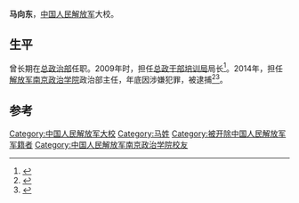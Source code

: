 '''马向东'''，[[中国人民解放军|中国人民解放军]]大校。

==生平==
曾长期在[[中国人民解放军总政治部|总政治部]]任职。2009年时，担任[[中国人民解放军总政治部干部培训局|总政干部培训局]]局长<ref>{{cite news|title=女少将高小燕被证实落马 大校马向东受调查|url=http://leaders.people.com.cn/n/2014/1231/c58278-26304290.html|accessdate=2015-01-17|newspaper=人民网}}</ref>。2014年，担任[[中国人民解放军国防大学政治学院|解放军南京政治学院]]政治部主任，年底因涉嫌犯罪，被逮捕<ref>{{cite news|title=解放军南京政治学院 政治部主任马向东被查 或与军队院校招生腐败有关|url=http://szb.qzwb.com/dnzb/html/2014-12/18/content_68999.htm|accessdate=2015-01-17|newspaper=东南早报}}{{dead link|date=2018年5月|bot=InternetArchiveBot|fix-attempted=yes}}</ref><ref>{{cite news|title=軍隊公布16名軍級以上官員查處情況 蘭州軍區副政委范長秘被查處|url=http://gs.people.com.cn/BIG5/n/2015/0117/c183283-23587507.html|accessdate=2015-01-17|newspaper=人民网|date=2015年1月17日|archivedate=2017-02-25|archiveurl=https://web.archive.org/web/20170225131505/http://gs.people.com.cn/BIG5/n/2015/0117/c183283-23587507.html|dead-url=no}}</ref>。

==参考==
{{reflist}}
{{China-mil-bio-stub}}

{{中共十八大到十九大期间的反腐败工作}}
{{DEFAULTSORT:M}}
[[Category:中国人民解放军大校|Category:中国人民解放军大校]]
[[Category:马姓|Category:马姓]]
[[Category:被开除中国人民解放军军籍者|Category:被开除中国人民解放军军籍者]]
[[Category:中国人民解放军南京政治学院校友|Category:中国人民解放军南京政治学院校友]]